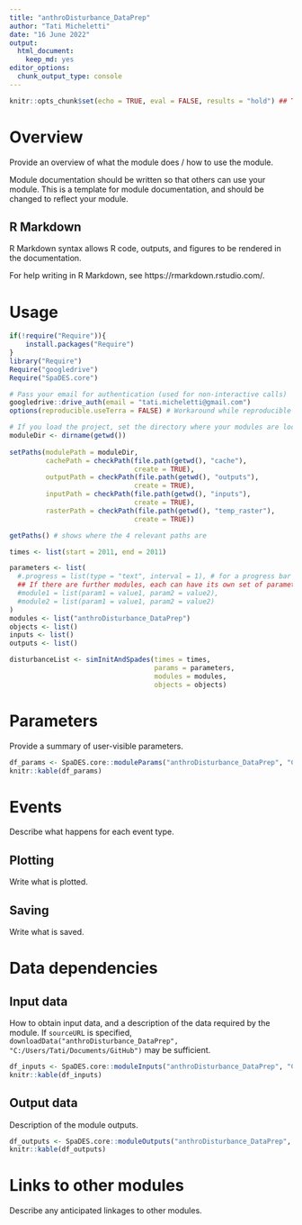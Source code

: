 ```yaml
---
title: "anthroDisturbance_DataPrep"
author: "Tati Micheletti"
date: "16 June 2022"
output:
  html_document:
    keep_md: yes
editor_options:
  chunk_output_type: console
---
```


```r
knitr::opts_chunk$set(echo = TRUE, eval = FALSE, results = "hold") ## TODO: use 'eval = TRUE'
```

# Overview

Provide an overview of what the module does / how to use the module.

Module documentation should be written so that others can use your module.
This is a template for module documentation, and should be changed to reflect your module.

## R Markdown

R Markdown syntax allows R code, outputs, and figures to be rendered in the documentation.

For help writing in R Markdown, see https://rmarkdown.rstudio.com/.

# Usage

```r
if(!require("Require")){
    install.packages("Require")
}
library("Require")
Require("googledrive")
Require("SpaDES.core")

# Pass your email for authentication (used for non-interactive calls)
googledrive::drive_auth(email = "tati.micheletti@gmail.com")
options(reproducible.useTerra = FALSE) # Workaround while reproducible is not yet fully functional with terra

# If you load the project, set the directory where your modules are located 
moduleDir <- dirname(getwd())
  
setPaths(modulePath = moduleDir,
         cachePath = checkPath(file.path(getwd(), "cache"), 
                               create = TRUE), 
         outputPath = checkPath(file.path(getwd(), "outputs"), 
                               create = TRUE),
         inputPath = checkPath(file.path(getwd(), "inputs"), 
                               create = TRUE),
         rasterPath = checkPath(file.path(getwd(), "temp_raster"), 
                               create = TRUE))

getPaths() # shows where the 4 relevant paths are

times <- list(start = 2011, end = 2011)

parameters <- list(
  #.progress = list(type = "text", interval = 1), # for a progress bar
  ## If there are further modules, each can have its own set of parameters:
  #module1 = list(param1 = value1, param2 = value2),
  #module2 = list(param1 = value1, param2 = value2)
)
modules <- list("anthroDisturbance_DataPrep")
objects <- list()
inputs <- list()
outputs <- list()

disturbanceList <- simInitAndSpades(times = times, 
                                    params = parameters, 
                                    modules = modules,
                                    objects = objects)
```

# Parameters

Provide a summary of user-visible parameters.

```r
df_params <- SpaDES.core::moduleParams("anthroDisturbance_DataPrep", "C:/Users/Tati/Documents/GitHub")
knitr::kable(df_params)
```

# Events

Describe what happens for each event type.

## Plotting

Write what is plotted.

## Saving

Write what is saved.

# Data dependencies

## Input data

How to obtain input data, and a description of the data required by the module.
If `sourceURL` is specified, `downloadData("anthroDisturbance_DataPrep", "C:/Users/Tati/Documents/GitHub")` may be sufficient.

```r
df_inputs <- SpaDES.core::moduleInputs("anthroDisturbance_DataPrep", "C:/Users/Tati/Documents/GitHub")
knitr::kable(df_inputs)
```

## Output data

Description of the module outputs.

```r
df_outputs <- SpaDES.core::moduleOutputs("anthroDisturbance_DataPrep", "C:/Users/Tati/Documents/GitHub")
knitr::kable(df_outputs)
```

# Links to other modules

Describe any anticipated linkages to other modules.
